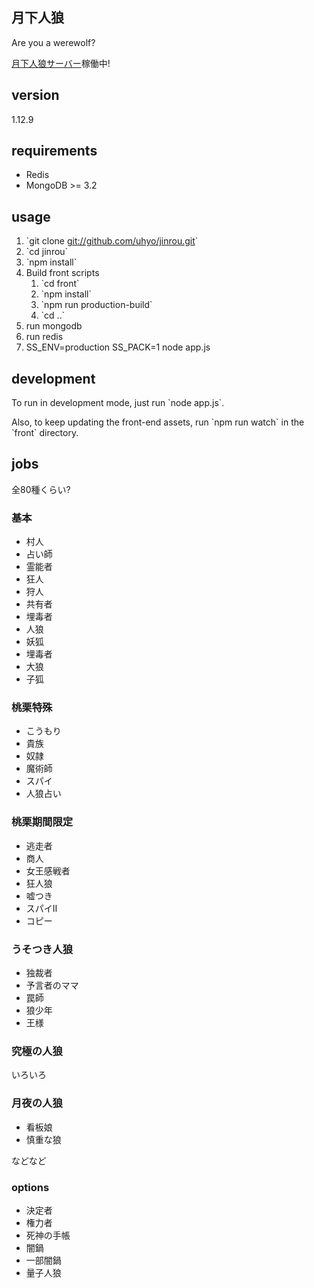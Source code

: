 == 月下人狼 ==
Are you a werewolf?

[http://jinrou.uhyohyo.net/ 月下人狼サーバー]稼働中!
== version ==
1.12.9

== requirements ==
* Redis
* MongoDB >= 3.2

== usage ==
# `git clone git://github.com/uhyo/jinrou.git`
# `cd jinrou`
# `npm install`
# Build front scripts
## `cd front`
## `npm install`
## `npm run production-build`
## `cd ..`
# run mongodb
# run redis
# SS_ENV=production SS_PACK=1 node app.js

== development ==
To run in development mode, just run `node app.js`.

Also, to keep updating the front-end assets, run `npm run watch` in the `front` directory.

== jobs ==
全80種くらい?

=== 基本 ===
* 村人
* 占い師
* 霊能者
* 狂人
* 狩人
* 共有者
* 埋毒者
* 人狼
* 妖狐
* 埋毒者
* 大狼
* 子狐
=== 桃栗特殊 ===
* こうもり
* 貴族
* 奴隷
* 魔術師
* スパイ
* 人狼占い
=== 桃栗期間限定 ===
* 逃走者
* 商人
* 女王感戦者
* 狂人狼
* 嘘つき
* スパイⅡ
* コピー
=== うそつき人狼 ===
* 独裁者
* 予言者のママ
* 罠師
* 狼少年
* 王様
=== 究極の人狼 ===
いろいろ
=== 月夜の人狼 ===
* 看板娘
* 慎重な狼

などなど

=== options ===
* 決定者
* 権力者
* 死神の手帳
* 闇鍋
* 一部闇鍋
* 量子人狼



